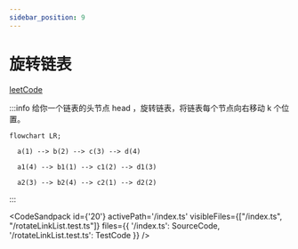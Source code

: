 ```yaml
---
sidebar_position: 9
---
```



# 旋转链表


[leetCode](https://leetcode.cn/problems/rotate-list/)


:::info
给你一个链表的头节点 head ，旋转链表，将链表每个节点向右移动 k 个位置。


```mermaid
flowchart LR;
  
  a(1) --> b(2) --> c(3) --> d(4)

  a1(4) --> b1(1) --> c1(2) --> d1(3)

  a2(3) --> b2(4) --> c2(1) --> d2(2)

```
:::


<CodeSandpack
  id={'20'}
  activePath='/index.ts'
  visibleFiles={["/index.ts", "/rotateLinkList.test.ts"]}
  files={{
    '/index.ts': SourceCode,
    '/rotateLinkList.test.ts': TestCode
  }}
/>